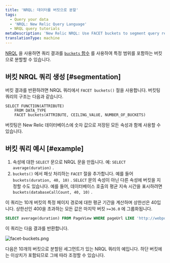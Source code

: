 ```yaml
---
title: 'NRQL: 데이터를 버킷으로 분할'
tags:
  - Query your data
  - 'NRQL: New Relic Query Language'
  - NRQL query tutorials
metaDescription: 'New Relic NRQL: Use FACET buckets to segment query results into groups based on numerical values, then grouped into buckets that cover a range.'
translationType: machine
---
```



[NRQL](/docs/query-data/nrql-new-relic-query-language/getting-started/introduction-nrql) 을 사용하면 쿼리 결과를 [`buckets` 함수](/docs/insights/nrql-new-relic-query-language/nrql-reference/nrql-syntax-components-functions#func-buckets) 를 사용하여 특정 범위를 포함하는 버킷으로 분할할 수 있습니다.

## 버킷 NRQL 쿼리 생성 [#segmentation]

버킷 결과를 반환하려면 NRQL 쿼리에서 `FACET buckets()` 절을 사용합니다. 버킷팅 쿼리의 구조는 다음과 같습니다.

```
SELECT FUNCTION(ATTRIBUTE) 
    FROM DATA_TYPE 
    FACET buckets(ATTRIBUTE, CEILING_VALUE, NUMBER_OF_BUCKETS)
```

버킷팅은 New Relic 데이터베이스에 숫자 값으로 저장된 모든 속성과 함께 사용할 수 있습니다.

## 버킷 쿼리 예시 [#example]

1. 속성에 대한 `SELECT` 문으로 NRQL 문을 만듭니다. 예: `SELECT average(duration)` .
2. `buckets()` 에서 패싯 처리하는 `FACET` 절을 추가합니다. 예를 들어 `buckets(duration, 40, 10)` . `SELECT` 문의 속성이 아닌 다른 속성에 버킷을 지정할 수도 있습니다. 예를 들어, 데이터베이스 호출의 평균 지속 시간을 표시하려면 `buckets(databaseCallCount, 40, 10)` .

이 쿼리는 10개 버킷의 특정 페이지 경로에 대한 평균 기간을 계산하며 상한선은 40입니다. 상한선인 400을 초과하는 모든 값은 마지막 버킷 `>=36.0` 에 그룹화됩니다.

```sql
SELECT average(duration) FROM PageView WHERE pageUrl LIKE 'http://webportal.telco%' SINCE 1 week ago FACET buckets(duration, 40, 10)
```

이 쿼리는 다음 결과를 반환합니다.

<img
  title="facet-buckets.png"
  alt="facet-buckets.png"
  src={queriesnrqlFacetbyBucketsNRQLQueryBuilder}
/>

<figcaption>
  다음은 10개의 버킷으로 분할된 세그먼트가 있는 NRQL 쿼리의 예입니다. 하단 버킷에는 이상치가 포함되므로 그에 따라 조정할 수 있습니다.
</figcaption>